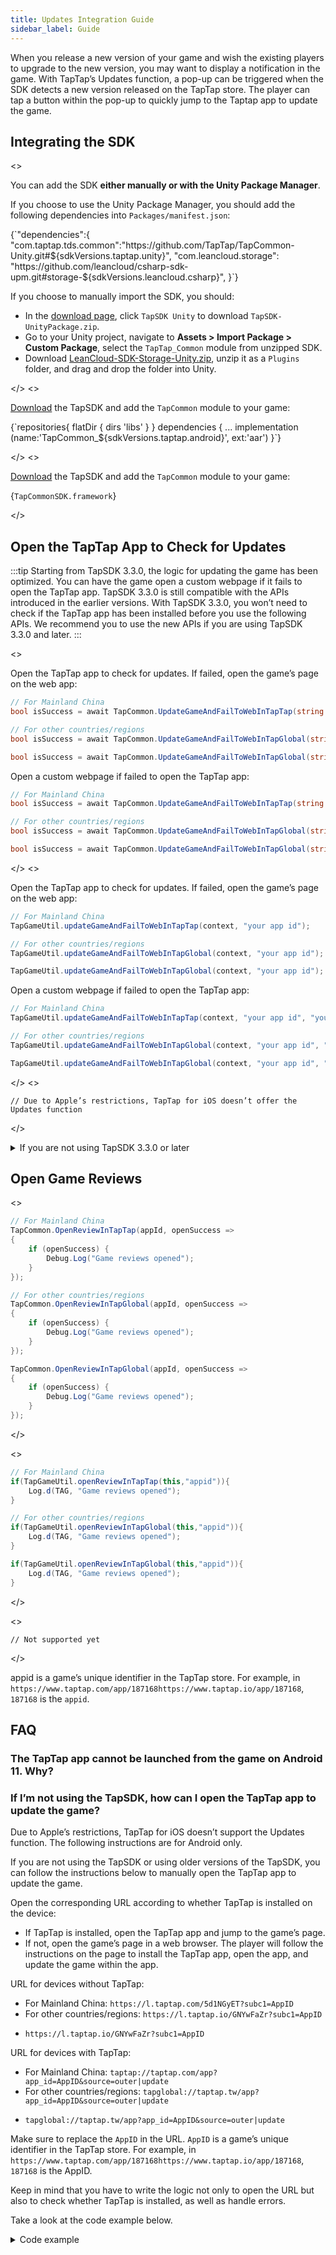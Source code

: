```yaml
---
title: Updates Integration Guide
sidebar_label: Guide
---
```



When you release a new version of your game and wish the existing players to upgrade to the new version, you may want to display a notification in the game. With TapTap’s Updates function, a pop-up can be triggered when the SDK detects a new version released on the TapTap store. The player can tap a button within the pop-up to quickly jump to the Taptap app to update the game.

## Integrating the SDK

<MultiLang>

<>

You can add the SDK **either manually or with the Unity Package Manager**.

If you choose to use the Unity Package Manager, you should add the following dependencies into `Packages/manifest.json`:

<CodeBlock className="json">
  {`"dependencies":{
    "com.taptap.tds.common":"https://github.com/TapTap/TapCommon-Unity.git#${sdkVersions.taptap.unity}",
    "com.leancloud.storage": "https://github.com/leancloud/csharp-sdk-upm.git#storage-${sdkVersions.leancloud.csharp}",
}`}
</CodeBlock>

If you choose to manually import the SDK, you should:

- In the [download page](/tap-download), click `TapSDK Unity` to download `TapSDK-UnityPackage.zip`.
- Go to your Unity project, navigate to **Assets > Import Package > Custom Package**, select the `TapTap_Common` module from unzipped SDK.
- Download [LeanCloud-SDK-Storage-Unity.zip](https://github.com/leancloud/csharp-sdk/releases), unzip it as a `Plugins` folder, and drag and drop the folder into Unity.

</>
<>

[Download](/tap-download) the TapSDK and add the `TapCommon` module to your game:

<CodeBlock className="groovy">
  {`repositories{  
    flatDir {  
        dirs 'libs'  
    }  
}  
dependencies {  
    ... 
    implementation (name:'TapCommon_${sdkVersions.taptap.android}', ext:'aar')
}`}
</CodeBlock>

</>
<>

[Download](/tap-download) the TapSDK and add the `TapCommon` module to your game:

<CodeBlock className="objectivec">{`TapCommonSDK.framework`}</CodeBlock>

</>

</MultiLang>

## Open the TapTap App to Check for Updates

:::tip
Starting from TapSDK 3.3.0, the logic for updating the game has been optimized. You can have the game open a custom webpage if it fails to open the TapTap app. TapSDK 3.3.0 is still compatible with the APIs introduced in the earlier versions.
With TapSDK 3.3.0, you won’t need to check if the TapTap app has been installed before you use the following APIs. We recommend you to use the new APIs if you are using TapSDK 3.3.0 and later.
:::

<MultiLang>
<>

Open the TapTap app to check for updates. If failed, open the game’s page on the web app:

<Conditional region="cn">

```cs
// For Mainland China
bool isSuccess = await TapCommon.UpdateGameAndFailToWebInTapTap(string appId);

// For other countries/regions
bool isSuccess = await TapCommon.UpdateGameAndFailToWebInTapGlobal(string appId);
```

</Conditional>

<Conditional region="global">

```cs
bool isSuccess = await TapCommon.UpdateGameAndFailToWebInTapGlobal(string appId);
```

</Conditional>

Open a custom webpage if failed to open the TapTap app:

<Conditional region="cn">

```cs
// For Mainland China
bool isSuccess = await TapCommon.UpdateGameAndFailToWebInTapTap(string appId, string webUrl);

// For other countries/regions
bool isSuccess = await TapCommon.UpdateGameAndFailToWebInTapGlobal(string appId, string webUrl);
```

</Conditional>

<Conditional region="global">

```cs
bool isSuccess = await TapCommon.UpdateGameAndFailToWebInTapGlobal(string appId, string webUrl);
```

</Conditional>

</>
<>

Open the TapTap app to check for updates. If failed, open the game’s page on the web app:

<Conditional region="cn">

```java
// For Mainland China
TapGameUtil.updateGameAndFailToWebInTapTap(context, "your app id");

// For other countries/regions
TapGameUtil.updateGameAndFailToWebInTapGlobal(context, "your app id");
```

</Conditional>

<Conditional region="global">

```java
TapGameUtil.updateGameAndFailToWebInTapGlobal(context, "your app id");
```

</Conditional>

Open a custom webpage if failed to open the TapTap app:

<Conditional region="cn">

```java
// For Mainland China
TapGameUtil.updateGameAndFailToWebInTapTap(context, "your app id", "your website url");

// For other countries/regions
TapGameUtil.updateGameAndFailToWebInTapGlobal(context, "your app id", "your website url");
```

</Conditional>

<Conditional region="global">

```java
TapGameUtil.updateGameAndFailToWebInTapGlobal(context, "your app id", "your website url");
```

</Conditional>

</>
<>

```objc
// Due to Apple’s restrictions, TapTap for iOS doesn’t offer the Updates function
```

</>
</MultiLang>

<Conditional region="cn">

<details>
<summary>If you are not using TapSDK 3.3.0 or later</summary>

**This section is not applicable for TapSDK 3.3.0 and later**. If you are using TapSDK 3.3.0 and later, please use the APIs mentioned earlier on this page.

**Check if TapTap is installed**:

<MultiLang>

<>

```cs
// For Mainland China
TapCommon.IsTapTapInstalled(installed =>
{
    if (installed) {
        Debug.Log("TapTap is installed");
    }
});

// For other countries/regions
TapCommon.IsTapTapGlobalInstalled(installed =>
{
    if (installed) {
        Debug.Log("TapTap is installed");
    }
});
```

</>
<>

Import `TapCommon.aar` and access the interfaces from `TapGameUtil`.

```java
import com.tds.common.utils.TapGameUtil;

// For Mainland China
if(TapGameUtil.isTapTapInstalled(this)){
    Log.d(TAG, "TapTap is installed");
}
// For other countries/regions
if(TapGameUtil.isTapGlobalInstalled(this)){
    Log.d(TAG, "TapTap is installed");
}
```

</>
<>

Import `TapCommon.framework` and add `tapsdk` and `tapiosdk` under `LSApplicationQueriesSchemes` in `info.plist`.

```objc
#import <TapCommonSDK/TapCommonSDK.h>
// For Mainland China
BOOL isInstalled = [TapGameUtil isTapTapInstalled];
// For other countries/regions
BOOL isInstalled = [TapGameUtil isTapGlobalInstalled];
```

</>

</MultiLang>

**Open TapTap to update the game**：

<MultiLang>

```cs
TapCommon.UpdateGameInTapTap("appid", callSuccess =>
{
    if (callSuccess) {
        Debug.Log("TapTap opened");
    }
});
```

```java
if(TapGameUtil.updateGameInTapTap(this,"appid")){
    Log.d(TAG, "TapTap opened");
}
```

```objc
// Due to Apple’s restrictions, TapTap for iOS doesn’t offer the Updates function
```

</MultiLang>

</details>

</Conditional>

## Open Game Reviews

<MultiLang>

<>

<Conditional region="cn">

```cs
// For Mainland China
TapCommon.OpenReviewInTapTap(appId, openSuccess =>
{
    if (openSuccess) {
        Debug.Log("Game reviews opened");
    }
});

// For other countries/regions
TapCommon.OpenReviewInTapGlobal(appId, openSuccess =>
{
    if (openSuccess) {
        Debug.Log("Game reviews opened");
    }
});
```

</Conditional>

<Conditional region="global">

```cs
TapCommon.OpenReviewInTapGlobal(appId, openSuccess =>
{
    if (openSuccess) {
        Debug.Log("Game reviews opened");
    }
});
```

</Conditional>

</>

<>

<Conditional region="cn">

```java
// For Mainland China
if(TapGameUtil.openReviewInTapTap(this,"appid")){
    Log.d(TAG, "Game reviews opened");
}

// For other countries/regions
if(TapGameUtil.openReviewInTapGlobal(this,"appid")){
    Log.d(TAG, "Game reviews opened");
}
```

</Conditional>

<Conditional region="global">

```java
if(TapGameUtil.openReviewInTapGlobal(this,"appid")){
    Log.d(TAG, "Game reviews opened");
}
```

</Conditional>

</>

<>

```objc
// Not supported yet
```

</>

</MultiLang>

appid is a game’s unique identifier in the TapTap store.
For example, in <Conditional region="cn">`https://www.taptap.com/app/187168`</Conditional><Conditional region="global">`https://www.taptap.io/app/187168`</Conditional>, `187168` is the `appid`.

## FAQ

### The TapTap app cannot be launched from the game on Android 11. Why?

<AndroidFaq />

### If I’m not using the TapSDK, how can I open the TapTap app to update the game?

Due to Apple’s restrictions, TapTap for iOS doesn’t support the Updates function. The following instructions are for Android only.

If you are not using the TapSDK or using older versions of the TapSDK, you can follow the instructions below to manually open the TapTap app to update the game.

Open the corresponding URL according to whether TapTap is installed on the device:

- If TapTap is installed, open the TapTap app and jump to the game’s page.
- If not, open the game’s page in a web browser. The player will follow the instructions on the page to install the TapTap app, open the app, and update the game within the app.

URL for devices without TapTap:

<Conditional region="cn">

- For Mainland China: `https://l.taptap.com/5d1NGyET?subc1=AppID`
- For other countries/regions: `https://l.taptap.io/GNYwFaZr?subc1=AppID`

</Conditional>
<Conditional region="global">

- `https://l.taptap.io/GNYwFaZr?subc1=AppID`

</Conditional>

URL for devices with TapTap:

<Conditional region="cn">

- For Mainland China: `taptap://taptap.com/app?app_id=AppID&source=outer|update`
- For other countries/regions: `tapglobal://taptap.tw/app?app_id=AppID&source=outer|update`

</Conditional>
<Conditional region="global">

- `tapglobal://taptap.tw/app?app_id=AppID&source=outer|update`

</Conditional>

Make sure to replace the `AppID` in the URL. `AppID` is a game’s unique identifier in the TapTap store. For example, in <Conditional region="cn">`https://www.taptap.com/app/187168`</Conditional><Conditional region="global">`https://www.taptap.io/app/187168`</Conditional>, `187168` is the AppID.

Keep in mind that you have to write the logic not only to open the URL but also to check whether TapTap is installed, as well as handle errors.

Take a look at the code example below.

<details>
<summary>Code example</summary>

<Conditional region="cn">

For Mainland China:

```java
package com.tds.common.utils;

import android.app.Activity;
import android.content.Context;
import android.content.Intent;
import android.content.pm.PackageInfo;
import android.net.Uri;
import android.text.TextUtils;
import android.util.Log;
import java.util.Locale;

public class TapGameUtil {

  private static final String TAG = TapGameUtil.class.getName();

  public static final String PACKAGE_NAME_TAPTAP = "com.taptap";

  public static final String CLIENT_URI_TAPTAP = "taptap://taptap.com";

  public static final String DEFAULT_CLIENT_DOWNLOAD_URL_TAPTAP = "https://l.taptap.com/5d1NGyET";

  public static boolean updateGameAndFailToWebInTapTap(Activity activity, String appId) {
    return updateGameInTapTap(activity, appId) || openWebDownloadUrlOfTapTap(activity, appId);
  }

  public static boolean updateGameAndFailToWebInTapTap(Activity activity, String appId, String webUrl) {
    if (TextUtils.isEmpty(webUrl)) {
      return updateGameAndFailToWebInTapTap(activity, appId);
    }
    return updateGameInTapTap(activity, appId) || openWebDownloadUrl(activity, webUrl);
  }

  public static boolean isTapTapInstalled(Context context) {
    return isTapClientInstalled(context, PACKAGE_NAME_TAPTAP);
  }

  public static boolean isTapClientInstalled(Context context, String clientPackageName) {
    if (context != null && !TextUtils.isEmpty(clientPackageName)) {
      boolean TapTapInstalled = false;
      try {
        PackageInfo packageInfo = context.getPackageManager().getPackageInfo(clientPackageName, 0);
        if (null != packageInfo) {
          TapTapInstalled = true;
        }
      } catch (Exception e) {
        Log.e(TAG, clientPackageName + " isInstalled=false");
      }
      return TapTapInstalled;
    }
    return false;
  }

  public static boolean updateGameInTapTap(Activity activity, String appId) {
    return updateGameInTapClient(activity, appId, CLIENT_URI_TAPTAP);
  }

  public static boolean updateGameInTapClient(Activity activity, String appId, String clientUri) {
    if (activity != null && !TextUtils.isEmpty(appId) && !TextUtils.isEmpty(clientUri)) {
      try {
        Uri uri = Uri.parse(String.format(Locale.US,
            "%s/app?app_id=%s&source=outer|update", clientUri, appId));
        Intent intent = new Intent(Intent.ACTION_VIEW, uri);
        intent.setFlags(Intent.FLAG_ACTIVITY_NEW_TASK);
        activity.startActivity(intent);
      } catch (Exception e) {
        Log.e(TAG, clientUri + "updateGameInTapTap failed");
        return false;
      }
      return true;
    }
    Log.e(TAG, clientUri + "updateGameInTapTap failed");
    return false;
  }

  public static boolean openReviewInTapTap(Activity activity, String appId) {
    return openReviewInTapClient(activity, appId, CLIENT_URI_TAPTAP);
  }

  public static boolean openReviewInTapClient(Activity activity, String appId, String clientUri) {
    if (activity != null && !TextUtils.isEmpty(appId) && !TextUtils.isEmpty(clientUri)) {
      try {
        Uri uri = Uri.parse(String.format(Locale.US,
            "%s/app?tab_name=review&app_id=%s", clientUri, appId));
        Intent intent = new Intent(Intent.ACTION_VIEW, uri);
        intent.setFlags(Intent.FLAG_ACTIVITY_NEW_TASK);
        activity.startActivity(intent);
      } catch (Exception e) {
        Log.e(TAG, clientUri + "openTapTapReview failed");
        return false;
      }
      return true;
    }
    Log.e(TAG, clientUri + "openTapTapReview failed");
    return false;
  }

  public static boolean openWebDownloadUrlOfTapTap(Activity activity, String appId) {
    return openWebDownloadUrl(activity, String.format(Locale.US, DEFAULT_CLIENT_DOWNLOAD_URL_TAPTAP + "?subc1=%s", appId));
  }

  public static boolean openWebDownloadUrl(Activity activity, String url) {
    if (activity != null && !TextUtils.isEmpty(url)) {
      try {
        Intent intent = new Intent(Intent.ACTION_VIEW);
        intent.setFlags(Intent.FLAG_ACTIVITY_NEW_TASK);
        intent.setData(Uri.parse(url));
        activity.startActivity(intent);
      } catch (Exception e) {
        Log.e(TAG, "openWebUrl fail");
        return false;
      }
      return true;
    }
    return false;
  }

}
```

For other countries/regions:

</Conditional>

```java
package com.tds.common.utils;

import android.app.Activity;
import android.content.Context;
import android.content.Intent;
import android.content.pm.PackageInfo;
import android.net.Uri;
import android.text.TextUtils;
import android.util.Log;
import java.util.Locale;

public class TapGameUtil {

  private static final String TAG = TapGameUtil.class.getName();

  public static final String PACKAGE_NAME_TAPTAP_GLOBAL = "com.taptap.global";

  public static final String CLIENT_URI_TAPTAP_GLOBAL = "tapglobal://taptap.tw";

  public static final String DEFAULT_CLIENT_DOWNLOAD_URL_TAPTAP_GLOBAL = "https://l.taptap.io/GNYwFaZr";

  public static boolean updateGameAndFailToWebInTapGlobal(Activity activity, String appId) {
    return updateGameInTapGlobal(activity, appId) || openWebDownloadUrlOfTapGlobal(activity, appId);
  }

  public static boolean updateGameAndFailToWebInTapGlobal(Activity activity, String appId, String webUrl) {
    if (TextUtils.isEmpty(webUrl)) {
      return updateGameAndFailToWebInTapGlobal(activity, appId);
    }
    return updateGameInTapGlobal(activity, appId) || openWebDownloadUrl(activity, webUrl);
  }

  public static boolean isTapGlobalInstalled(Context context) {
    return isTapClientInstalled(context, PACKAGE_NAME_TAPTAP_GLOBAL);
  }

  public static boolean isTapClientInstalled(Context context, String clientPackageName) {
    if (context != null && !TextUtils.isEmpty(clientPackageName)) {
      boolean TapTapInstalled = false;
      try {
        PackageInfo packageInfo = context.getPackageManager().getPackageInfo(clientPackageName, 0);
        if (null != packageInfo) {
          TapTapInstalled = true;
        }
      } catch (Exception e) {
        Log.e(TAG, clientPackageName + " isInstalled=false");
      }
      return TapTapInstalled;
    }
    return false;
  }

  public static boolean updateGameInTapGlobal(Activity activity, String appId) {
    return updateGameInTapClient(activity, appId, CLIENT_URI_TAPTAP_GLOBAL);
  }

  public static boolean updateGameInTapClient(Activity activity, String appId, String clientUri) {
    if (activity != null && !TextUtils.isEmpty(appId) && !TextUtils.isEmpty(clientUri)) {
      try {
        Uri uri = Uri.parse(String.format(Locale.US,
            "%s/app?app_id=%s&source=outer|update", clientUri, appId));
        Intent intent = new Intent(Intent.ACTION_VIEW, uri);
        intent.setFlags(Intent.FLAG_ACTIVITY_NEW_TASK);
        activity.startActivity(intent);
      } catch (Exception e) {
        Log.e(TAG, clientUri + "updateGameInTapTap failed");
        return false;
      }
      return true;
    }
    Log.e(TAG, clientUri + "updateGameInTapTap failed");
    return false;
  }

  public static boolean openReviewInTapGlobal(Activity activity, String appId) {
    return openReviewInTapClient(activity, appId, CLIENT_URI_TAPTAP_GLOBAL);
  }

  public static boolean openReviewInTapClient(Activity activity, String appId, String clientUri) {
    if (activity != null && !TextUtils.isEmpty(appId) && !TextUtils.isEmpty(clientUri)) {
      try {
        Uri uri = Uri.parse(String.format(Locale.US,
            "%s/app?tab_name=review&app_id=%s", clientUri, appId));
        Intent intent = new Intent(Intent.ACTION_VIEW, uri);
        intent.setFlags(Intent.FLAG_ACTIVITY_NEW_TASK);
        activity.startActivity(intent);
      } catch (Exception e) {
        Log.e(TAG, clientUri + "openTapTapReview failed");
        return false;
      }
      return true;
    }
    Log.e(TAG, clientUri + "openTapTapReview failed");
    return false;
  }

  public static boolean openWebDownloadUrlOfTapGlobal(Activity activity, String appId) {
    return openWebDownloadUrl(activity, String.format(Locale.US, DEFAULT_CLIENT_DOWNLOAD_URL_TAPTAP_GLOBAL + "?subc1=%s", appId));
  }

  public static boolean openWebDownloadUrl(Activity activity, String url) {
    if (activity != null && !TextUtils.isEmpty(url)) {
      try {
        Intent intent = new Intent(Intent.ACTION_VIEW);
        intent.setFlags(Intent.FLAG_ACTIVITY_NEW_TASK);
        intent.setData(Uri.parse(url));
        activity.startActivity(intent);
      } catch (Exception e) {
        Log.e(TAG, "openWebUrl fail");
        return false;
      }
      return true;
    }
    return false;
  }

}
```

</details>
